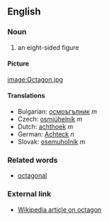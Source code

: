 ==English==

===Noun===

# an eight-sided figure

====Picture====

[[image:Octagon.jpg]]

====Translations====

*Bulgarian: [[осмоъгълник]] ''m''
*Czech: [[osmiúhelník]]  ''m''
*Dutch: [[achthoek]] ''m''
*German: [[Achteck]] ''n''
*Slovak: [[osemuholník]]  ''m''

===Related words===

*[[octagonal]]

===External link===

*[[en:octagon|Wikipedia article on octagon]]